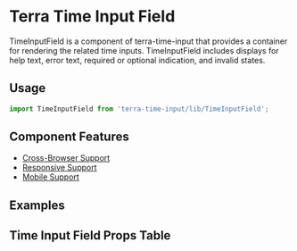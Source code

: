 



<Badge />

# Terra Time Input Field

TimeInputField is a component of terra-time-input that provides a container for rendering the related time inputs. TimeInputField includes displays for help text, error text, required or optional indication, and invalid states.

## Usage

```jsx
import TimeInputField from 'terra-time-input/lib/TimeInputField';
```

## Component Features
* [Cross-Browser Support](https://engineering.cerner.com/terra-ui/contributing/terra-ui/component-standards#cross-browser-support)
* [Responsive Support](https://engineering.cerner.com/terra-ui/contributing/terra-ui/component-standards#responsive-support)
* [Mobile Support](https://engineering.cerner.com/terra-ui/contributing/terra-ui/component-standards#mobile-support)

## Examples
<TimeInputFieldExample title="Time Input Field" />
<RequiredTimeInputFieldExample title="Required Time Input Field" />
<HideRequiredTimeInputFieldExample title="Hide Required Time Input Field" />
<InlineTimeInputFieldExample title="Inline Time Input Field" />
<OptionalTimeInputFieldExample title="Optional Time Input Field" />
<TimeInputFieldSecondExample title="Time Input Field Second" />
<TimeInputFieldTwelveHourExample title="Time Input Field - 12 Hour" />
<TimeInputFieldSecondWithTwelveHourExample title="Time Input Field Second - 12 Hour" />

## Time Input Field Props Table 
<TimeInputFieldPropsTable />
